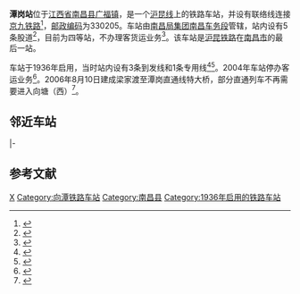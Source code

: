 {{Infobox China railway station
|车站名称= 潭崗站
|图片=Tangang Railway Station 20170726 184436.jpg
|图片介绍=
|其他名称= 
|车站拼音= Tan Gang
|英文名称= Tangang Railway Station
|车站代码= 32939<ref>{{Cite web |url=http://yupiao.info/station/%E6%BD%AD%E5%B2%97 |title=潭岗站 车站资料 |access-date=2013-10-23 |archive-date=2019-08-19 |archive-url=https://web.archive.org/web/20190819101243/http://yupiao.info/station/%E6%BD%AD%E5%B2%97 |dead-url=no }}</ref>
|电报码= TGG
|拼音码= TGA
|车站类型= 
|始建时间= 
|开通运营= 
|车站位置= [[江西省|江西省]][[南昌县|南昌县]]广福镇
|坐标= {{Coord|28|19|50|N|115|54|11|E|format=dms|display=inline,title|type:railwaystation_region:CN}}
|归属= [[南昌铁路局|南昌铁路局]][[南昌车务段|南昌车务段]]<ref>[http://www.china-railway.com.cn/xwdt/rdzt/lzh/201508/t20150804_49934.html 南昌车务段潭岗站：岁月更迭风采依然]</ref>
|使用状态= 使用中
|线路= [[沪昆铁路|沪昆铁路]]<br />[[向潭铁路|向潭铁路]]
|车站等级= [[四等站_(中鐵)|四等站]]
|月台数目= 
|侧式站台=<!--車站島式月臺的數目，此參數可選-->
|岛式站台=<!--車站月臺面的數目，此參數可選-->
|站台面= 
|股道数目 = 5
|正线= 
|到发线= 
|其它线= 
|网站=
|route_map={{南昌市铁路车站RDT/潭岗站}}
 }}
'''潭岗站'''位于[[江西省|江西省]][[南昌县|南昌县]][[广福镇|广福镇]]，是一个[[沪昆线|沪昆线]]上的铁路车站，并设有联络线连接[[京九铁路|京九铁路]]<ref>{{cite news|title=节前设备大检修保铁路安全畅通|url=http://jxfzb.jxnews.com.cn/system/2007/09/26/002575213.shtml|publisher=新法制报|date=2007-09-26}}</ref>，[[邮政编码|邮政编码]]为330205。车站由[[南昌局集团|南昌局集团]][[南昌车务段|南昌车务段]]管辖，站内设有5条股道<ref>{{cite journal|author=尹江|title=提速铁路更换大号码道岔移频方案设计|work=铁道通信信号|year=2010|doi=10.3969/j.issn.1000-7458.2010.06.017}}</ref>，目前为四等站，不办理客货运业务<ref name="95306info">{{cite web|url=http://hyfw.95306.cn/hyinfo/action/FwcszsAction_index?type=1|title=营业站服务信息查询|publisher=中国铁路95306网|accessdate=2020-09-11|archive-date=2018-09-14|archive-url=https://web.archive.org/web/20180914133603/http://hyfw.95306.cn/hyinfo/action/FwcszsAction_index?type=1|dead-url=no}}</ref>。该车站是[[沪昆铁路|沪昆铁路]]在[[南昌市|南昌市]]的最后一站。

车站于1936年启用，当时站内设有3条到发线和1条专用线<ref>{{cite journal|author=黄乾孟|title=心系安全 尽职尽责——潭岗车站行车安全一万天调查报告|work=铁道运输与经济|year=1993}}</ref><ref>{{cite book|author=南昌县志编纂委员会|title=南昌县志 第十六篇 交通邮电  第一章 交通 第四节 铁路|url=http://www.jxsfzg.cn/resource/pdfFile/2013/111374801020500.pdf|publisher=南海出版公司|year=1990|via=江西省情网}}</ref>。2004年车站停办客运业务<Ref>{{cite news|title=庆祝改革开放40周年 小小潭岗站，竟然这么牛？！|url=https://www.sohu.com/a/279359602_393073|work=南昌铁路|publisher=搜狐网|date=2018-12-03}}</ref>。2006年8月10日建成梁家渡至潭岗直通线特大桥，部分直通列车不再需要进入向塘（西）<ref>{{cite news|title=南铁首次利用直通运行线运行列车|url=http://jndsb.jxnews.com.cn/system/2006/08/13/002314196.shtml|publisher=江南都市报|date=2006-08-13}}</ref>。

== 邻近车站 ==
{{Start rail box|[[中国铁路|中国铁路]]}}
{{s-inop|[[梁家渡站|梁家渡站]]|{{站|上海}}方向}}
{{s-line|[[沪昆铁路|沪昆铁路]]<br />← 13km 潭岗站 20km →}}
{{s-inop|[[丰城站|丰城站]]|{{站|昆明}}方向}}
|-
{{s-inop|[[江家站|向西Ⅶ场]]|{{站|向塘西}}方向}}
{{s-line|[[向潭铁路|向潭铁路]]<br />← 5km 潭岗站 （终点）}}
{{Terminus}}
{{End box}}

== 参考文献 ==
{{commonscat|Tangang Railway Station}}
{{Reflist}}

{{沪昆铁路}}
{{向潭铁路}}
{{南昌车务段}}
{{China-rail-stub}}

[[Category:南昌市铁路车站|X]]
[[Category:向潭铁路车站|Category:向潭铁路车站]]
[[Category:南昌县|Category:南昌县]]
[[Category:1936年启用的铁路车站|Category:1936年启用的铁路车站]]